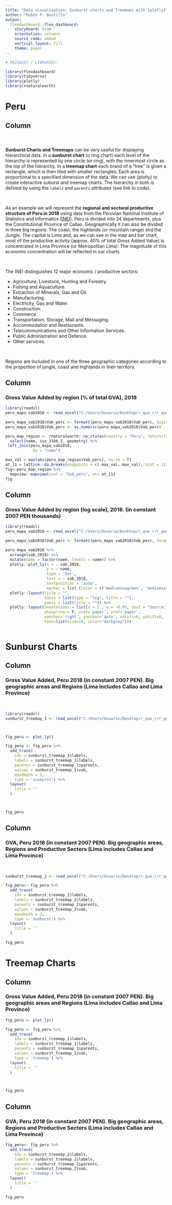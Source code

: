 ```yaml
---
title: "Data visualization: Sunburst charts and Treemaps with {plotly}"
author: "Rubén F. Bustillo"
output: 
  flexdashboard::flex_dashboard:
    storyboard: true
    orientation: columns
    source_code: embed
    vertical_layout: fill
    theme: paper
---
```


```r


# PACKAGES / LIBRARIES:

library(flexdashboard)
library(tidyverse)
library(plotly)
library(rnaturalearth)


```

Peru
===========================================================================

Column {data-width=300}
---------------------------------------------------------------------------

### 

\

**Sunburst Charts and Treemaps** can be very useful for displaying hierarchical data. In a **sunburst chart** (o ring chart) each level of the hierarchy is represented by one circle (or ring), with the innermost circle as the top of the hierarchy. In a **treemap chart** each brand of a "tree" is given a rectangle, which is then tiled with smaller rectangles. Each area is proportional to a specified dimension of the data. We can use {plotly} to create interactive suburst and treemap charts. The hierarchy in both is defined by using the `labels` and `parents` attributes (see link to code). 

\

As an example we will represent the **regional and sectoral productive structure of Peru in 2018** using data from the Peruvian National Institute of Statistics and Informatics ([INEI](https://www.inei.gob.pe/)). Peru is divided into 24 departments, plus the Constitutional Province of Callao. Geographically it can also be divided in three big regions: The coast, the highlands (or mountain range) and the Jungle. The capital is Lima and, as we can see in the map and bar chart, most of the productive activity (approx. 40% of total Gross Added Value) is concentrated in Lima Province (or Metropolitan Lima). The magnitude of this economic concentration will be reflected in our charts

\

The INEI distinguishes 12 major economic / productive sectors: 

- Agriculture, Livestock, Hunting and Forestry.
- Fishing and Aquaculture.
- Extraction of Minerals, Gas and Oil.
- Manufacturing.
- Electricity, Gas and Water.
- Construction.
- Commerce.
- Transportation, Storage, Mail and Messaging.
- Accommodation and Restaurants.
- Telecommunications and Other Information Services.
- Public Administration and Defence.
- Other services.

\

Regions are included in one of the three geographic categories according to the proportion of jungle, coast and highlands in their territory. 

Column
---------------------------------------------------------------------------

### Gross Value Added by region (% of total GVA), 2018

```r

library(readxl)
peru_mapa_vab2018 <- read_excel("C:/Users/Usuario/Desktop/r_que_r/r_que_r/content/datasets/peru_mapa_vab2018.xlsx")

peru_mapa_vab2018$Vab_perc <- formatC(peru_mapa_vab2018$Vab_perc, digits=3)
peru_mapa_vab2018$Vab_perc <- as.numeric(peru_mapa_vab2018$Vab_perc)

peru_map_region <- rnaturalearth::ne_states(country = "Peru", returnclass = "sf") %>%
  select(name, iso_3166_2, geometry) %>%
 left_join(peru_mapa_vab2018, 
            by = "name") 

max_val = max(abs(peru_map_region$Vab_perc), na.rm = T)
at_11 = lattice::do.breaks(endpoints = c(-max_val, max_val), nint = 11)
fig<-peru_map_region %>%
  mapview::mapview(zcol = "Vab_perc", at= at_11)
fig


```



Column
---------------------------------------------------------------------------

### Gross Value Added by region (log scale), 2018. (in constant 2007 PEN thousands)

```r

library(readxl)
peru_mapa_vab2018 <- read_excel("C:/Users/Usuario/Desktop/r_que_r/r_que_r/content/datasets/peru_mapa_vab2018.xlsx")

peru_mapa_vab2018$Vab_perc <- formatC(peru_mapa_vab2018$Vab_perc, format = "f", digits = 3)

peru_mapa_vab2018 %>%
  arrange(vab_2018) %>%
  mutate(name = factor(name, levels = name)) %>% 
  plotly::plot_ly(x = ~ vab_2018,
                  y = ~ name, 
                  type = 'bar',
                  text = ~ vab_2018,
                  textposition = 'auto', 
                  marker = list (color = c('mediumseagreen', 'mediumseagreen','mediumseagreen','mediumseagreen','mediumseagreen','mediumseagreen','mediumseagreen','mediumseagreen','mediumseagreen','mediumseagreen','mediumseagreen','mediumseagreen','mediumseagreen','mediumseagreen','mediumseagreen','mediumseagreen','mediumseagreen','mediumseagreen','mediumseagreen','mediumseagreen','mediumseagreen','mediumseagreen','mediumseagreen','mediumseagreen','mediumseagreen', 'yellow'))) %>%
  plotly::layout(title = "",
                 xaxis = list(type = "log", title = ""),
                 yaxis = list(title = "")) %>%
  plotly::layout(annotations = list(x = 1 , y = -0.05, text = "Source: INEI | The region of Lima (Lima) does not include Lima Province or Callao (Lima Metropolitana) ",
                 showarrow = F, xref='paper', yref='paper', 
                 xanchor='right', yanchor='auto', xshift=0, yshift=0,
                 font=list(size=10, color="darkgrey")))



```




Sunburst Charts
====================================================================================

Column
---------------------------------------------------------------------------

### Gross Value Added, Peru 2018 (in constant 2007 PEN).  Big geographic areas and Regions (Lima includes Callao and Lima Province)

\

```r



library(readxl)
sunburst_treemap_1 <- read_excel("C:/Users/Usuario/Desktop/r_que_r/r_que_r/content/datasets/sunburst_treemap_1.xlsx")



fig_peru <- plot_ly()

fig_peru <- fig_peru %>%
  add_trace(
    ids = sunburst_treemap_1$labels,
    labels = sunburst_treemap_1$labels,
    parents = sunburst_treemap_1$parents,
    values = sunburst_treemap_1$vab,
    maxdepth = 2,
    type = 'sunburst') %>%
  layout(
    title = ''
  )



fig_peru

```



Column
---------------------------------------------------------------------------

### GVA, Peru 2018 (in constant 2007 PEN). Big geographic areas, Regions and Productive Sectors (Lima includes Callao and Lima Province)

\

```r

sunburst_treemap_2 <- read_excel("C:/Users/Usuario/Desktop/r_que_r/r_que_r/content/datasets/sunburst_treemap_2.xlsx")

fig_peru<- fig_peru %>%
  add_trace(
    ids = sunburst_treemap_2$labels,
    labels = sunburst_treemap_2$labels,
    parents = sunburst_treemap_2$parents,
    values = sunburst_treemap_2$vab,
    maxdepth = 2,
    type = 'sunburst') %>%
  layout(
    title = ''
  )

fig_peru

```



Treemap Charts
====================================================================================

Column
---------------------------------------------------------------------------

### Gross Value Added, Peru 2018 (in constant 2007 PEN).  Big geographic areas and Regions (Lima includes Callao and Lima Province)


```r

fig_peru <- plot_ly()

fig_peru <- fig_peru %>%
  add_trace(
    ids = sunburst_treemap_1$labels,
    labels = sunburst_treemap_1$labels,
    parents = sunburst_treemap_1$parents,
    values = sunburst_treemap_1$vab,
    type = 'treemap') %>%
  layout(
    title = ''
  )



fig_peru


```


Column
---------------------------------------------------------------------------

### GVA, Peru 2018 (in constant 2007 PEN). Big geographic areas, Regions and Productive Sectors (Lima includes Callao and Lima Province)

```r


fig_peru<- fig_peru %>%
  add_trace(
    ids = sunburst_treemap_2$labels,
    labels = sunburst_treemap_2$labels,
    parents = sunburst_treemap_2$parents,
    values = sunburst_treemap_2$vab,
    type = 'treemap') %>%
  layout(
    title = ''
  )

fig_peru

```



